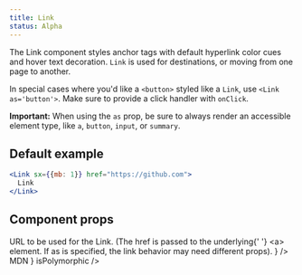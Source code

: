 ```yaml
---
title: Link
status: Alpha
---
```



The Link component styles anchor tags with default hyperlink color cues and hover text decoration. `Link` is used for destinations, or moving from one page to another.

In special cases where you'd like a `<button>` styled like a `Link`, use `<Link as='button'>`. Make sure to provide a click handler with `onClick`.

**Important:** When using the `as` prop, be sure to always render an accessible element type, like `a`, `button`, `input`, or `summary`.

## Default example

```jsx live
<Link sx={{mb: 1}} href="https://github.com">
  Link
</Link>
```

## Component props

<PropsTable>
  <PropsTableRow
    name="href"
    type="string"
    description={
      <>
        URL to be used for the Link. (The <InlineCode>href</InlineCode> is passed to the underlying{' '}
        <InlineCode>&lt;a&gt;</InlineCode> element. If <InlineCode>as</InlineCode> is specified, the link behavior may
        need different props).
      </>
    }
  />
  <PropsTableRow
    name="muted"
    type="boolean"
    defaultValue="false"
    description="Uses a less prominent shade for Link color, and the default link shade on hover"
  />
  <PropsTableRow name="underline" type="boolean" defaultValue="false" description="Adds underline to the Link" />
  <PropsTableRow name="hoverColor" type="string" description="Color used when hovering over link" />
  <PropsTableBasePropRows
    elementType="a"
    refType="HTMLAnchorElement"
    passthroughPropsLink={
      <Link href="https://developer.mozilla.org/en-US/docs/Web/HTML/Element/a#Attributes">MDN</Link>
    }
    isPolymorphic
  />
</PropsTable>
